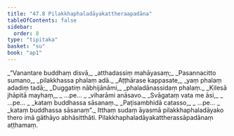 ```yaml
---
title: "47.8 Pilakkhaphaladāyakattheraapadāna"
tableOfContents: false
sidebar:
  order: 8
type: "tipitaka"
basket: "su"
book: "ap1"
---
```



<DynamicBreadcrumb />

<Division number="40" book="ap1" bookNo="20" page="432">

<Paragraph number="6023" type="verses" book="ap1">
_“Vanantare buddhaṃ disvā,_  
_atthadassiṃ mahāyasaṃ;_  
_Pasannacitto sumano,_  
_pilakkhassa phalaṃ adā._  

</Paragraph>

</Division>
<Division number="41" book="ap1" bookNo="20" page="432">

<Paragraph number="6024" type="verses" book="ap1">
_Aṭṭhārase kappasate,_  
_yaṃ phalaṃ adadiṃ tadā;_  
_Duggatiṃ nābhijānāmi,_  
_phaladānassidaṃ phalaṃ._  

</Paragraph>

</Division>
<Division number="42" book="ap1" bookNo="20" page="432">

<Paragraph number="6025" type="verses" book="ap1">
_Kilesā jhāpitā mayhaṃ,_  
_ …pe… _  
_viharāmi anāsavo._  

</Paragraph>

</Division>
<Division number="43" book="ap1" bookNo="20" page="432">

<Paragraph number="6026" type="verses" book="ap1">
_Svāgataṃ vata me āsi,_  
_ …pe… _  
_kataṃ buddhassa sāsanaṃ._  

</Paragraph>

</Division>
<Division number="44" book="ap1" bookNo="20" page="432">

<Paragraph number="6027" type="verses" book="ap1">
_Paṭisambhidā catasso,_  
_ …pe… _  
_kataṃ buddhassa sāsanaṃ”._  

</Paragraph>

<Paragraph number="6028" book="ap1">
Itthaṃ sudaṃ āyasmā pilakkhaphaladāyako thero imā gāthāyo abhāsitthāti.

</Paragraph>
</Division>

<Paragraph number="6029" type="center" book="ap1">
Pilakkhaphaladāyakattherassāpadānaṃ aṭṭhamaṃ.
</Paragraph>